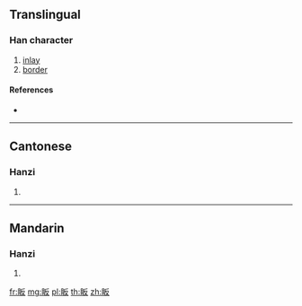 {{character info/new}}
==Translingual==

===Han character===
{{Han char|rn=109|rad=目|as=04|sn=9|four=61047|canj=BUHE}}

# [[inlay]]
# [[border]]

====References====
* {{Han ref|kx=0802.130|dkj=23183|dj=1218.150|hdz=42475.080|uh=7705|ud=30469|bh=CFE3|bd=53219}}

----

==Cantonese==

===Hanzi===
{{yue-hanzi|jyut=|y=paan1}}

# {{defn|lang=yue|sort=目04}}

----

==Mandarin==

===Hanzi===
{{cmn-hanzi|pin=[[pān]] ([[pan1]])|wg=p'an<sup>1</sup>}}

# {{defn|lang=cmn|sort=目04}}

[[fr:眅]]
[[mg:眅]]
[[pl:眅]]
[[th:眅]]
[[zh:眅]]